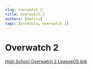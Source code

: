 ```yaml
---
slug: overwatch_2
title: Overwatch 2
authors: [datrix]
tags: [schedule, Overwatch 2]
---
```


# Overwatch 2

[High School Overwatch 2 LeagueOS link](https://idahoesports.leagueos.gg/league/seasons/8y0xnDMALPiSF07eUbRk)

